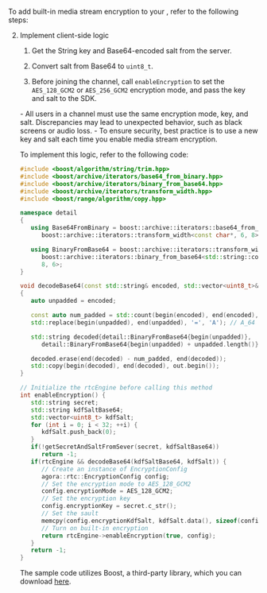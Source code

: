 
<PlatformWrapper platform="windows">

To add built-in media stream encryption to your <Vpl k="CLIENT" />, refer to the following steps:

<KeyAndSalt />

2. Implement client-side logic

    1. Get the String key and Base64-encoded salt from the server.

    1. Convert salt from Base64 to `uint8_t`.

    1. Before joining the channel, call `enableEncryption` to set the `AES_128_GCM2` or `AES_256_GCM2` encryption mode, and pass the key and salt to the SDK.

   <Admonition type="caution" title="note">
   - All users in a channel must use the same encryption mode, key, and salt. Discrepancies may lead to unexpected behavior, such as black screens or audio loss.
   - To ensure security, best practice is to use a new key and salt each time you enable media stream encryption.
   </Admonition>

   To implement this logic, refer to the following code:

   ```cpp
   #include <boost/algorithm/string/trim.hpp>
   #include <boost/archive/iterators/base64_from_binary.hpp>
   #include <boost/archive/iterators/binary_from_base64.hpp>
   #include <boost/archive/iterators/transform_width.hpp>
   #include <boost/range/algorithm/copy.hpp>

   namespace detail
   {
      using Base64FromBinary = boost::archive::iterators::base64_from_binary<
         boost::archive::iterators::transform_width<const char*, 6, 8>>;

      using BinaryFromBase64 = boost::archive::iterators::transform_width<
         boost::archive::iterators::binary_from_base64<std::string::const_iterator>,
         8, 6>;
   }

   void decodeBase64(const std::string& encoded, std::vector<uint8_t>& out)
   {
      auto unpadded = encoded;

      const auto num_padded = std::count(begin(encoded), end(encoded), '=');
      std::replace(begin(unpadded), end(unpadded), '=', 'A'); // A_64 == \0

      std::string decoded{detail::BinaryFromBase64{begin(unpadded)},
         detail::BinaryFromBase64{begin(unpadded) + unpadded.length()}};

      decoded.erase(end(decoded) - num_padded, end(decoded));
      std::copy(begin(decoded), end(decoded), out.begin());
   }

   // Initialize the rtcEngine before calling this method
   int enableEncryption() {
      std::string secret;
      std::string kdfSaltBase64;
      std::vector<uint8_t> kdfSalt;
      for (int i = 0; i < 32; ++i) {
         kdfSalt.push_back(0);
      }
      if(!getSecretAndSaltFromSever(secret, kdfSaltBase64))
         return -1;
      if(rtcEngine && decodeBase64(kdfSaltBase64, kdfSalt)) {
         // Create an instance of EncryptionConfig
         agora::rtc::EncryptionConfig config;
         // Set the encryption mode to AES_128_GCM2
         config.encryptionMode = AES_128_GCM2;
         // Set the encryption key
         config.encryptionKey = secret.c_str();
         // Set the sault
         memcpy(config.encryptionKdfSalt, kdfSalt.data(), sizeof(config.encryptionKdfSalt));
         // Turn on built-in encryption
         return rtcEngine->enableEncryption(true, config);
      }
      return -1;
   }
   ```

   The sample code utilizes Boost, a third-party library, which you can download [here](https://boostorg.jfrog.io/artifactory/main/release/).

</PlatformWrapper>